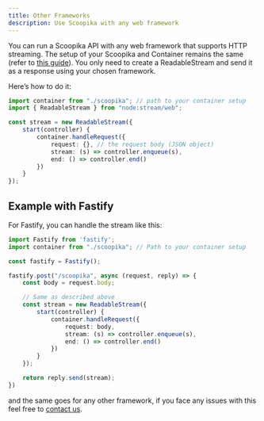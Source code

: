 ```yaml
---
title: Other Frameworks
description: Use Scoopika with any web framework
---
```


You can run a Scoopika API with any web framework that supports HTTP streaming. The setup of your Scoopika and Container remains the same (refer to [this guide](/guides/scoopika-for-the-web)). You only need to create a ReadableStream and send it as a response using your chosen framework.

Here’s how to do it:

```typescript
import container from "./scoopika"; // path to your container setup
import { ReadableStream } from "node:stream/web";

const stream = new ReadableStream({
	start(controller) {
		container.handleRequest({
			request: {}, // the request body (JSON object)
			stream: (s) => controller.enqueue(s),
			end: () => controller.end()
		})
	}
});
```

## Example with Fastify

For Fastify, you can handle the stream like this:

```typescript
import Fastify from 'fastify';
import container from "./scoopika"; // Path to your container setup

const fastify = Fastify();

fastify.post("/scoopika", async (request, reply) => {
	const body = request.body;

	// Same as described above
	const stream = new ReadableStream({
		start(controller) {
			container.handleRequest({
				request: body,
				stream: (s) => controller.enqueue(s),
				end: () => controller.end()
			})
		}
	});

	return reply.send(stream);
})
```

and the same goes for any other framework, if you face any issues with this feel free to [contact us](/help/contact-us).
